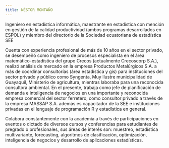 ```yaml
---
title: NÉSTOR MONTAÑO
---
```




Ingeniero en estadística informática, maestrante en estadística con mención en gestión de la calidad productividad (ambos programas desarrollados en ESPOL) y miembro del directorio de la Sociedad ecuatoriana de estadística SEE

Cuenta con experiencia profesional de más de 10 años en el sector privado, se desempeñó como ingeniero de procesos especialista en el área matemático-estadística del grupo Crecos (actualmente Crecoscorp S.A.), realizó análisis de mercado en la empresa Productos Metalúrgicos S.A. a más de coordinar consultorías (área estadística y gis) para instituciones del sector privado y público como Syngenta, Muy Ilustre municipalidad de Guayaquil, Ministerio de agricultura, mientras laboraba para una reconocida consultora ambiental. En el presente, trabaja como jefe de planificación de demanda e inteligencia de negocios en una importante y reconocida empresa comercial del sector ferretero, como consultor privado a través de la empresa MASSAP S.A. además es capacitador de la SEE e instituciones privadas en el lenguaje de programación R y estadística en general.

Colabora constantemente con la academia a través de participaciones en eventos o dictado de diversos cursos y conferencias para estudiantes de pregrado o profesionales, sus áreas de interés son: muestreo, estadística multivariante, forecasting, algoritmos de clasificación, optimización, inteligencia de negocios y desarrollo de aplicaciones estadísticas.